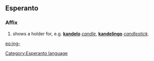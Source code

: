 ==Esperanto==
===Affix===
# shows a holder for, e.g. '''[[kandelo]]''' ''[[candle]]'', '''[[kandelingo]]''' ''[[candlestick]]''.

[[eo:ing-]]
[[Category:Esperanto language]]
{{Universala Vortaro}}